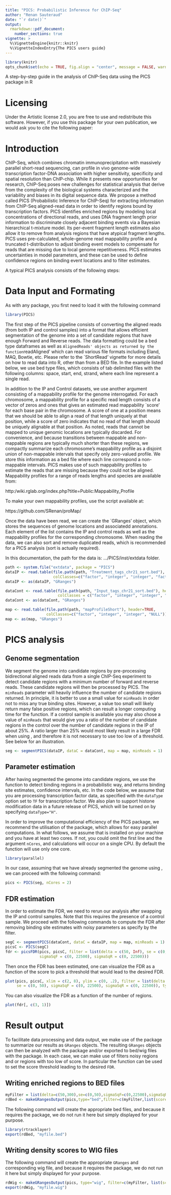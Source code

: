 ```yaml
---
title: "PICS: Probabilistic Inference for ChIP-Seq"
author: "Renan Sauteraud"
date: "`r date()`"
output: 
  rmarkdown::pdf_document:
    number_sections: true
vignette: >
  %\VignetteEngine{knitr::knitr}
  %\VignetteIndexEntry{The PICS users guide}
---
```



```r
library(knitr)
opts_chunk$set(echo = TRUE, fig.align = "center", message = FALSE, warning = F)
```


\textnormal {\normalfont}
A step-by-step guide in the analysis of ChIP-Seq data using the PICS package in R

\tableofcontents

\newpage


# Licensing

Under the Artistic license 2.0, you are free to use and redistribute this software. However, if you use this package for your own publication, we would ask you to cite the following paper:

\begin{itemize}
\item[] X. Zhang, G. Robertson, M. Krzywinski, K. Ning, A. Droit, S.Jones and R. Gottardo. (2009). PICS: Pobabilistic Inference for Chip-seq. Biometrics 67, 151-163.
\end{itemize}


# Introduction
ChIP-Seq, which combines chromatin immunoprecipitation with massively parallel
short-read sequencing, can profile in vivo genome-wide transcription
factor-DNA association with higher sensitivity, specificity and spatial
resolution than ChIP-chip. While it presents new opportunities for research,
ChIP-Seq poses new challenges for statistical analysis that derive from the
complexity of the biological systems characterized and the variability and
biases in its digital sequence data. We propose a method called PICS
(Probabilistic Inference for ChIP-Seq) for extracting information from
ChIP-Seq aligned-read data in order to identify regions bound by transcription
factors. PICS identifies enriched regions by modeling local concentrations of
directional reads, and uses DNA fragment length prior information to
discriminate closely adjacent binding events via a Bayesian hierarchical
t-mixture model. Its per-event fragment length estimates also allow it to
remove from analysis regions that have atypical fragment lengths. PICS uses
pre-calculated, whole-genome read mappability profile and a truncated
t-distribution to adjust binding event models to compensate for reads that are
missing due to local genome repetitiveness. PICS estimates uncertainties in
model parameters, and these can be used to define confidence regions on binding event locations and to filter estimates. 

\section{PICS pipeline}
A typical PICS analysis consists of the following steps:
\begin{enumerate}
  \item Convert data to a `GRanges` for efficient processing
  \item Genome segmentation via `segmentPICS`
  \item Estimation of binding site positions and other PICS parameters via `PICS`
  \item Repeat 1-2 by swapping the IP and Control samples
  \item Use 1-3 to estimate the FDR via `picsFDR`
  \item Output enriched regions and `PICS` profiles with bed and wig files
\end{enumerate}




# Data Input and Formating
As with any package, you first need to load it with the following command

```r
library(PICS)
```

The first step of the PICS pipeline consists of converting the aligned reads (from both IP and control samples) into a format that allows efficient segmentation of the genome into a set of candidate regions that have enough Forward and Reverse reads. The data formatting could be a bed type dataframes as well as `AlignedReads' objects as returned by the function `readAligned' which can read various file formats including Eland, MAQ, Bowtie, etc. Please refer to the `ShortRead' vignette for more details on how to read data into R, other than from a BED file. In the example listed below, we use bed type files, which consists of tab delimited files with the following columns: space, start, end, strand, where each line represent a single read. 

In addition to the IP and Control datasets, we use another argument consisting of a mappability profile for the genome interrogated. For each chromosome, a mappability profile for a specific read length consists of a vector of zeros and ones that gives an estimated read mappability `score' for each base pair in the chromosome. A score of one at a position means that we should be able to align a read of that length uniquely at that position, while a score of zero indicates that no read of that length should be uniquely alignable at that position. As noted, reads that cannot be mapped to unique genomic locations are typically discarded. For convenience, and because transitions between mappable and non-mappable regions are typically much shorter than these regions, we compactly summarize each chromosome's mappability profile as a disjoint union of non-mappable intervals that specify only zero-valued profile. We store this information as a bed file where each line correspond a non-mappable intervals. PICS makes use of such mappability profiles to estimate the reads that are missing because they could not be aligned. Mappability profiles for a range of reads lengths and species are available from:

http:/wiki.rglab.org/index.php?title=Public:Mappability_Profile

To make your own mappability profiles, use the script available at:

https://github.com/SRenan/proMap/

Once the data have been read, we can create the `GRanges' object, which stores the sequences of genome locations and associatedd annotations. Each element of the list contains the IP and control reads as well as the mappability profiles for the corresponding chromosome. When reading the data, we can also sort and remove duplicated reads, which is recommended for a PICS analysis (sort is actually required).


In this documentation, the path for the data is:  .../PICS/inst/extdata folder.
```r
path <- system.file("extdata", package = "PICS")
dataIP <- read.table(file.path(path, "Treatment_tags_chr21_sort.bed"), header=TRUE,
                     colClasses=c("factor", "integer", "integer", "factor"))
dataIP <- as(dataIP, "GRanges")

dataCont <- read.table(file.path(path, "Input_tags_chr21_sort.bed"), header = TRUE,
                       colClasses = c("factor", "integer", "integer", "factor"))
dataCont <- as(dataCont, "GRanges")
```

```r
map <- read.table(file.path(path, "mapProfileShort"), header=TRUE,
                  colClasses=c("factor", "integer", "integer", "NULL"))
map <- as(map, "GRanges")
```


# PICS analysis

## Genome segmentation
We segment the genome into candidate regions by pre-processing bidirectional aligned reads data from a single ChIP-Seq experiment to detect candidate regions with a minimum number of forward and reverse reads. These candidate regions will then be processed by PICS. The `minReads` parameter will heavily influence the number of candidate regions returned. In principle, it is better to use a small value for `minReads` in order not to miss any true binding sites. However, a value too small will likely return many false positive regions, which can result a longer computing time for the \texttt{PICS} function.  If a control sample is available you may also chose a value of `minReads` that would give you a ratio of the number of candidate regions in the control over the number of candidate regions in the IP of about 25\%. A ratio larger than 25\% would most likely result in a large FDR when using \texttt{picsFDR}, and therefore it is not necessary to use too low of a threshold. See below for an illustration.  \newline

```r
seg <- segmentPICS(dataIP, dataC = dataCont, map = map, minReads = 1)
```


## Parameter estimation
After having segmented the genome into candidate regions, we use the \texttt{PICS} function to detect binding regions in a probabilistic way, and returns binding site estimates, confidence intervals, etc. In the code below, we assume that you are processing transcription factor data, as specified with the `dataType` option set to `TF` for transcription factor. We also plan to support histone modification data in a future release of PICS, which will be turned on by specifying `dataType="H"`. 


In order to improve the computational efficiency of the PICS package, we recommend the utilisation of the \texttt{parallel} package, which allows for easy parallel computations. In what follows, we assume that \texttt{parallel} is installed on your machine and you have at least two cores. If not, you could omit the first line and the argument `nCores`, and calculations will occur on a single CPU.
By default the function will use only one core.

```r
library(parallel)
```

In our case, assuming that we have already segmented the genome using \texttt{segmentPICS}, we can proceed with the following command:

```r
pics <- PICS(seg, nCores = 2)
```

## FDR estimation
In order to estimate the FDR, we need to rerun our analysis after swapping the IP and control samples. Note that this requires the presence of a control sample. We proceed with the following commands to compute the FDR after removing binding site estimates with noisy parameters as specify by the filter. 

```r
segC <- segmentPICS(dataCont, dataC = dataIP, map = map, minReads = 1)
picsC <- PICS(segC)
fdr <- picsFDR(pics, picsC, filter = list(delta = c(50, Inf), se = c(0, 50), 
               sigmaSqF = c(0, 22500), sigmaSqR = c(0, 22500)))
```

Then once the FDR has been estimated, one can visualize the FDR as a function of the score to pick a threshold that would lead to the desired FDR. 

```r
plot(pics, picsC, xlim = c(2, 8), ylim = c(0, .2), filter = list(delta = c(50,300),
     se = c(0, 50), sigmaSqF = c(0, 22500), sigmaSqR = c(0, 22500)), type = "l")
```


You can also visualize the FDR as a function of the number of regions.

```r
plot(fdr[, c(3, 1)])
```

# Result output

To facilitate data processing and data output, we make use of the \texttt{IRanges} package to summarize our results as `GRanges` objects. The resulting `GRanges` objects can then be analyzed with the \texttt{IRanges} package and/or exported to bed/wig files with the \texttt{rtracklayer} package. In each case, we can make use of filters noisy regions and or regions with too low of score. In particular the \texttt{picsFDR} function can be used to set the score threshold leading to the desired `FDR`.

## Writing enriched regions to BED files

```r
myFilter = list(delta=c(50,300),se=c(0,50),sigmaSqF=c(0,22500),sigmaSqR=c(0,22500))
rdBed <- makeGRangesOutput(pics,type="bed",filter=c(myFilter,list(score=c(1,Inf))))
```

The following command will create the appropriate bed files, and because it requires the \texttt{rtracklayer} package, we do not run it here but simply displayed for your purpose.

```r
library(rtracklayer)
export(rdBed, "myfile.bed")
```

## Writing density scores to WIG files
The following command will create the appropriate `GRanges` and corresponding wig file, and because it requires the \texttt{rtracklayer} package, we do not run it here but simply displayed for your purpose.

```r
rdWig <- makeGRangesOutput(pics, type="wig", filter=c(myFilter, list(score=c(1,Inf))))
export(rdWig, "myfile.wig")
```




